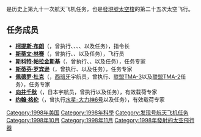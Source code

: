 {{noteTA
|G1=Aero
}}
{{Infobox spaceflight
| operator           = [[美国国家航空航天局|美国国家航空航天局]]
| name               = {{lang|en|STS-95}}
| insignia           = STS-95 Patch.svg
| spacecraft         = {{OV|103}}
| crew_size          = 7
| launch_site        = 佛罗里达州[[肯尼迪航天中心|肯尼迪航天中心]]<br />{{lang|en|LC 39B}}
| landing_site       = 佛罗里达州[[肯尼迪航天中心|肯尼迪航天中心]]<br />33号跑道
| launch_date        = 1998年10月29日<br />14:20:19（EST）
| landing_date       = 1998年11月7日<br />12:04（EST）
| mission_duration   = 8天21小时44分钟56秒
| launch_mass        = 
| landing_mass       = {{convert|103322|kg}}
| payload_mass       = {{convert|11130|kg}}
| orbit_apoapsis     = 561千米
| orbit_periapsis    = 550千米
| apsis              = 地
| orbit_reference    = [[地心轨道|地心轨道]]
| orbit_regime       = [[近地轨道|近地轨道]]
| orbit_inclination  = 28.45°
| orbit_period       = 96分钟
| distance_travelled = 5,800,000千米
| crew_photo         = STS-95 crew.jpg
| crew_photo_caption = 后排左起：帕拉金斯基、罗宾逊、杜克、格伦<br />前排左起：林赛、向井、布朗
| next_mission       = [[File:Sts-88-patch.svg|25px]] {{lang|en|[[STS-88|STS-88]]}}
| programme          = [[美國太空梭計劃|美國太空梭計劃]]
| previous_mission   = [[File:Sts-91-patch.svg|25px]] {{lang|en|[[STS-91|STS-91]]}}
|}}

'''{{lang|en|STS-95}}'''是历史上第九十一次航天飞机任务，也是[[發現號太空梭|發現號太空梭]]的第二十五次太空飞行。

== 任务成员 ==
* '''[[柯提斯·布朗|柯提斯·布朗]]'''（{{lang|en|Curtis Brown}}，曾执行{{lang|en|[[STS-47|STS-47]]}}、{{lang|en|[[STS-66|STS-66]]}}、{{lang|en|[[STS-77|STS-77]]}}、{{lang|en|[[STS-85|STS-85]]}}、{{lang|en|STS-95}}以及{{lang|en|[[STS-103|STS-103]]}}任务），指令长
* '''[[斯蒂文·林赛|斯蒂文·林赛]]'''（{{lang|en|Steven W. Lindsey}}，曾执行{{lang|en|[[STS-87|STS-87]]}}、{{lang|en|STS-95}}、{{lang|en|[[STS-104|STS-104]]}}以及{{lang|en|[[STS-121|STS-121]]}}任务），飞行员
* '''[[斯科特·帕拉金斯基|斯科特·帕拉金斯基]]'''（{{lang|en|Scott E. Parazynski}}，曾执行{{lang|en|[[STS-66|STS-66]]}}、{{lang|en|[[STS-86|STS-86]]}}、{{lang|en|STS-95}}以及{{lang|en|[[STS-100|STS-100]]}}任务），任务专家
* '''[[斯蒂芬·罗宾逊|斯蒂芬·罗宾逊]]'''（{{lang|en|Stephen Robinson}}，曾执行{{lang|en|[[STS-85|STS-85]]}}、{{lang|en|STS-95}}以及{{lang|en|[[STS-114|STS-114]]}}任务），任务专家
* '''[[佩德罗·杜克|佩德罗·杜克]]'''（{{lang|en|Pedro Duque}}，[[西班牙|西班牙]]宇航员，曾执行{{lang|en|STS-95}}、[[联盟TMA-3|联盟TMA-3]]以及[[联盟TMA-2|联盟TMA-2]]任务），任务专家
* '''[[向井千秋|向井千秋]]'''（{{lang|en|Chiaki Mukai}}，日本宇航员，曾执行{{lang|en|[[STS-65|STS-65]]}}以及{{lang|en|STS-95}}任务），有效载荷专家
* '''[[约翰·格伦|约翰·格伦]]'''（{{lang|en|John Glenn}}，曾执行[[水星-大力神6号|水星-大力神6号]]以及{{lang|en|STS-95}}任务），有效载荷专家

{{发现号航天飞机}}

[[Category:1998年美国|Category:1998年美国]]
[[Category:1998年科學|Category:1998年科學]]
[[Category:发现号航天飞机任务|Category:发现号航天飞机任务]]
[[Category:1998年10月|Category:1998年10月]]
[[Category:1998年11月|Category:1998年11月]]
[[Category:1998年發射的太空飛行器|Category:1998年發射的太空飛行器]]